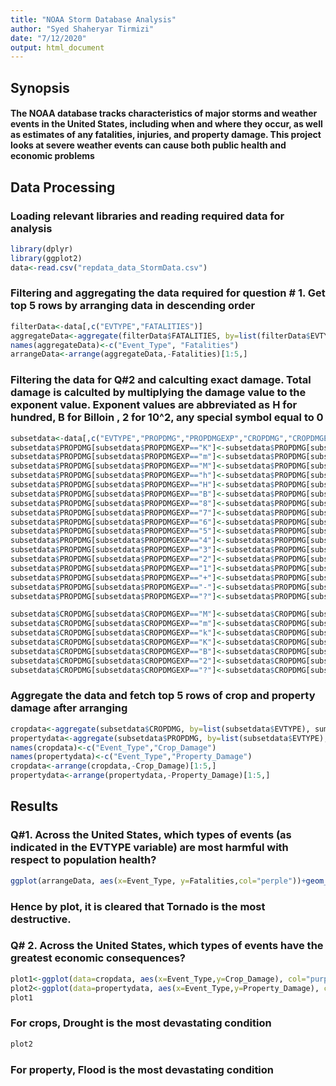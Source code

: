 ---
title: "NOAA Storm Database Analysis"
author: "Syed Shaheryar Tirmizi"
date: "7/12/2020"
output: html_document
---
## Synopsis
#### The NOAA database tracks characteristics of major storms and weather events in the United States, including when and where they occur, as well as estimates of any fatalities, injuries, and property damage. This project looks at severe weather events can cause both public health and economic problems
## Data Processing
### Loading relevant libraries and reading required data for analysis

```{r echo=TRUE}
library(dplyr)
library(ggplot2)
data<-read.csv("repdata_data_StormData.csv")
```
### Filtering and aggregating the data required for question # 1. Get top 5 rows by arranging data in descending order 
```{r}
filterData<-data[,c("EVTYPE","FATALITIES")]
aggregateData<-aggregate(filterData$FATALITIES, by=list(filterData$EVTYPE), sum)
names(aggregateData)<-c("Event_Type", "Fatalities")
arrangeData<-arrange(aggregateData,-Fatalities)[1:5,]
```
### Filtering the data for Q#2 and calculting exact damage. Total damage is calculted by multiplying the damage value to the exponent value. Exponent values are abbreviated as H for hundred, B for Billoin , 2 for 10^2, any special symbol equal to 0 

```{r}
subsetdata<-data[,c("EVTYPE","PROPDMG","PROPDMGEXP","CROPDMG","CROPDMGEXP")]
subsetdata$PROPDMG[subsetdata$PROPDMGEXP=="K"]<-subsetdata$PROPDMG[subsetdata$PROPDMGEXP=="K"]*1000
subsetdata$PROPDMG[subsetdata$PROPDMGEXP=="m"]<-subsetdata$PROPDMG[subsetdata$PROPDMGEXP=="m"]*10**6
subsetdata$PROPDMG[subsetdata$PROPDMGEXP=="M"]<-subsetdata$PROPDMG[subsetdata$PROPDMGEXP=="M"]*10**6
subsetdata$PROPDMG[subsetdata$PROPDMGEXP=="h"]<-subsetdata$PROPDMG[subsetdata$PROPDMGEXP=="h"]*100
subsetdata$PROPDMG[subsetdata$PROPDMGEXP=="H"]<-subsetdata$PROPDMG[subsetdata$PROPDMGEXP=="H"]*100
subsetdata$PROPDMG[subsetdata$PROPDMGEXP=="B"]<-subsetdata$PROPDMG[subsetdata$PROPDMGEXP=="B"]*10**9
subsetdata$PROPDMG[subsetdata$PROPDMGEXP=="8"]<-subsetdata$PROPDMG[subsetdata$PROPDMGEXP=="8"]*10**8
subsetdata$PROPDMG[subsetdata$PROPDMGEXP=="7"]<-subsetdata$PROPDMG[subsetdata$PROPDMGEXP=="7"]*10**7
subsetdata$PROPDMG[subsetdata$PROPDMGEXP=="6"]<-subsetdata$PROPDMG[subsetdata$PROPDMGEXP=="6"]*10**6
subsetdata$PROPDMG[subsetdata$PROPDMGEXP=="5"]<-subsetdata$PROPDMG[subsetdata$PROPDMGEXP=="5"]*10**5
subsetdata$PROPDMG[subsetdata$PROPDMGEXP=="4"]<-subsetdata$PROPDMG[subsetdata$PROPDMGEXP=="4"]*10**4
subsetdata$PROPDMG[subsetdata$PROPDMGEXP=="3"]<-subsetdata$PROPDMG[subsetdata$PROPDMGEXP=="3"]*10**3
subsetdata$PROPDMG[subsetdata$PROPDMGEXP=="2"]<-subsetdata$PROPDMG[subsetdata$PROPDMGEXP=="2"]*10**2
subsetdata$PROPDMG[subsetdata$PROPDMGEXP=="1"]<-subsetdata$PROPDMG[subsetdata$PROPDMGEXP=="1"]*10
subsetdata$PROPDMG[subsetdata$PROPDMGEXP=="+"]<-subsetdata$PROPDMG[subsetdata$PROPDMGEXP=="+"]*0
subsetdata$PROPDMG[subsetdata$PROPDMGEXP=="-"]<-subsetdata$PROPDMG[subsetdata$PROPDMGEXP=="-"]*0
subsetdata$PROPDMG[subsetdata$PROPDMGEXP=="?"]<-subsetdata$PROPDMG[subsetdata$PROPDMGEXP=="?"]*0

subsetdata$CROPDMG[subsetdata$CROPDMGEXP=="M"]<-subsetdata$CROPDMG[subsetdata$CROPDMGEXP=="M"]*10**6
subsetdata$CROPDMG[subsetdata$CROPDMGEXP=="m"]<-subsetdata$CROPDMG[subsetdata$CROPDMGEXP=="m"]*10**6
subsetdata$CROPDMG[subsetdata$CROPDMGEXP=="k"]<-subsetdata$CROPDMG[subsetdata$CROPDMGEXP=="k"]*1000
subsetdata$CROPDMG[subsetdata$CROPDMGEXP=="K"]<-subsetdata$CROPDMG[subsetdata$CROPDMGEXP=="K"]*1000
subsetdata$CROPDMG[subsetdata$CROPDMGEXP=="B"]<-subsetdata$CROPDMG[subsetdata$CROPDMGEXP=="B"]*10**9
subsetdata$CROPDMG[subsetdata$CROPDMGEXP=="2"]<-subsetdata$CROPDMG[subsetdata$CROPDMGEXP=="2"]*10**2
subsetdata$CROPDMG[subsetdata$CROPDMGEXP=="?"]<-subsetdata$CROPDMG[subsetdata$CROPDMGEXP=="?"]*0
```
### Aggregate the data and fetch top 5 rows of crop and property damage after arranging

```{r}
cropdata<-aggregate(subsetdata$CROPDMG, by=list(subsetdata$EVTYPE), sum)
propertydata<-aggregate(subsetdata$PROPDMG, by=list(subsetdata$EVTYPE), sum)
names(cropdata)<-c("Event_Type","Crop_Damage")
names(propertydata)<-c("Event_Type","Property_Damage")
cropdata<-arrange(cropdata,-Crop_Damage)[1:5,]
propertydata<-arrange(propertydata,-Property_Damage)[1:5,]
```
## Results
### Q#1. Across the United States, which types of events (as indicated in the \color{red}{\verb|EVTYPE|}EVTYPE variable) are most harmful with respect to population health?

```{r}
ggplot(arrangeData, aes(x=Event_Type, y=Fatalities,col="perple"))+geom_col() +  theme(axis.text.x = element_text(angle = 90)) +labs(x="Event Type", y="Fatalities", title = "No of fatalities by worst 5 weather events")
```

### Hence by plot, it is cleared that Tornado is the most destructive.

### Q# 2. Across the United States, which types of events have the greatest economic consequences?

```{r}
plot1<-ggplot(data=cropdata, aes(x=Event_Type,y=Crop_Damage), col="purple")+geom_bar(stat = "Identity") + theme(axis.text.x = element_text(angle = 90)) +labs(x="Event Type", y="Crop Damage cost", title = "Crop Damage cost by worst 5 weather events")
plot2<-ggplot(data=propertydata, aes(x=Event_Type,y=Property_Damage), col="red")+geom_bar(stat = "Identity")+ theme(axis.text.x = element_text(angle = 90)) +labs(x="Event Type", y="Property damage cost", title = "Property damage cost  by worst 5 weather events")
plot1
```

### For crops, Drought is the most devastating condition

```{r}
plot2
```

### For property, Flood is the most devastating condition